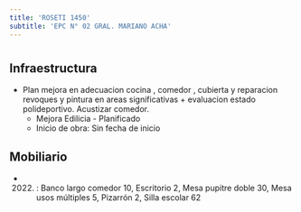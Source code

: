 ```yaml
---
title: 'ROSETI 1450'
subtitle: 'EPC N° 02 GRAL. MARIANO ACHA'
---
```


#
## Infraestructura

* Plan mejora en   adecuacion   cocina , comedor ,  cubierta  y reparacion revoques y pintura en areas significativas + evaluacion estado polideportivo. Acustizar comedor. 
    + Mejora Edilicia - Planificado 
    + Inicio de obra: Sin fecha de inicio 






## Mobiliario

*  (2022) : Banco largo comedor 10, Escritorio 2, Mesa pupitre doble 30, Mesa usos múltiples 5, Pizarrón 2, Silla escolar 62 



